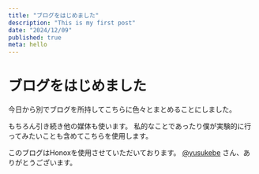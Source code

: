 ```yaml
---
title: "ブログをはじめました"
description: "This is my first post"
date: "2024/12/09"
published: true
meta: hello
---
```


# ブログをはじめました

今日から別でブログを所持してこちらに色々とまとめることにしました。

もちろん引き続き他の媒体も使います。
私的なことであったり僕が実験的に行ってみたいことも含めてこちらを使用します。

このブログはHonoxを使用させていただいております。
[@yusukebe](https://x.com/yusukebe) さん、ありがとうございます。

